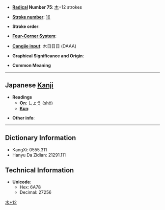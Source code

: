 * '''[[Wiktionary:Chinese radical index| Radical]] Number 75''': [[Wiktionary:Chinese radical index 木|木]]+12 strokes

* '''[[Wiktionary:Chinese total strokes index|Stroke number]]''': [[Wiktionary:Chinese total strokes index 16|16]]

* '''Stroke order''': 

* '''[[Wiktionary:Chinese four corner index|Four-Corner System]]''': 

* '''[[Wiktionary:Chinese Cangjie index|Cangjie input]]''': 木日日日 (DAAA)

* '''Graphical Significance and Origin''': 

* '''Common Meaning'''

----

== Japanese [[Kanji]] ==

* '''Readings'''
** '''[[On]]''': [[しょう]] (shō)
** '''[[Kun]]''': 

* '''Other info''':  

----

== Dictionary Information ==

* KangXi: 0555.311
* Hanyu Da Zidian: 21291.111

== Technical Information ==

* '''Unicode''':
** Hex: 6A78
** Decimal: 27256

[[Category:Japanese-only CJKV Characters|木+12]]